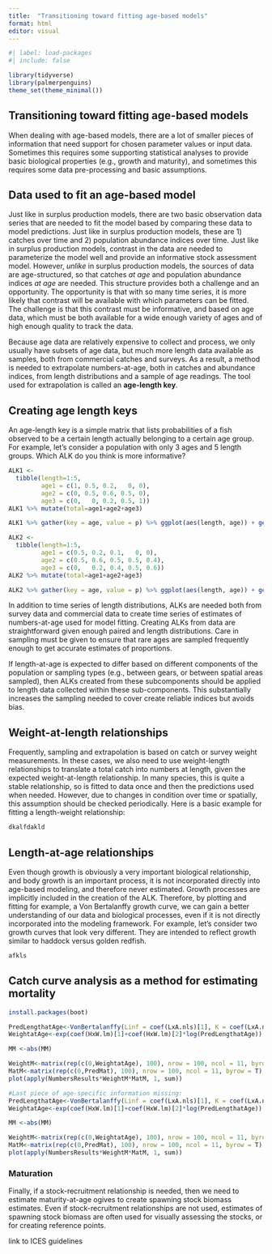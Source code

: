```yaml
---
title:  "Transitioning toward fitting age-based models"
format: html
editor: visual
---
```


```r
#| label: load-packages
#| include: false

library(tidyverse)
library(palmerpenguins)
theme_set(theme_minimal())
```

## Transitioning toward fitting age-based models

When dealing with age-based models, there are a lot of smaller pieces of information that need support for chosen parameter values or input data. Sometimes this requires some supporting statistical analyses to provide basic biological properties (e.g., growth and maturity), and sometimes this requires some data pre-processing and basic assumptions.

## Data used to fit an age-based model

Just like in surplus production models, there are two basic observation data series that are needed to fit the model based by comparing these data to model predictions. Just like in surplus production models, these are 1) catches over time and 2) population abundance indices over time. Just like in surplus production models, contrast in the data are needed to parameterize the model well and provide an informative stock assessment model. However, *unlike* in surplus production models, the sources of data are age-structured, so that catches *at age* and population abundance indices *at age* are needed. This structure provides both a challenge and an opportunity. The opportunity is that with so many time series, it is more likely that contrast will be available with which parameters can be fitted. The challenge is that this contrast must be informative, and based on age data, which must be both available for a wide enough variety of ages and of high enough quality to track the data.

Because age data are relatively expensive to collect and process, we only usually have subsets of age data, but much more length data available as samples, both from commercial catches and surveys. As a result, a method is needed to extrapolate numbers-at-age, both in catches and abundance indices, from length distributions and a sample of age readings. The tool used for extrapolation is called an **age-length key**.

## Creating age length keys

An age-length key is a simple matrix that lists probabilities of a fish observed to be a certain length actually belonging to a certain age group. For example, let's consider a population with only 3 ages and 5 length groups. Which ALK do you think is more informative?

```r
ALK1 <- 
  tibble(length=1:5,
         age1 = c(1, 0.5, 0.2,   0, 0),
         age2 = c(0, 0.5, 0.6, 0.5, 0),
         age3 = c(0,   0, 0.2, 0.5, 1))
ALK1 %>% mutate(total=age1+age2+age3)

```

```r

ALK1 %>% gather(key = age, value = p) %>% ggplot(aes(length, age)) + geom_tile(aes(fill=p))

```

```r
ALK2 <- 
  tibble(length=1:5,
         age1 = c(0.5, 0.2, 0.1,   0, 0),
         age2 = c(0.5, 0.6, 0.5, 0.5, 0.4),
         age3 = c(0,   0.2, 0.4, 0.5, 0.6))
ALK2 %>% mutate(total=age1+age2+age3)
```

```r
ALK2 %>% gather(key = age, value = p) %>% ggplot(aes(length, age)) + geom_tile(aes(fill=p))

```

In addition to time series of length distributions, ALKs are needed both from survey data and commercial data to create time series of estimates of numbers-at-age used for model fitting. Creating ALKs from data are straightforward given enough paired and length distributions. Care in sampling must be given to ensure that rare ages are sampled frequently enough to get accurate estimates of proportions.

If length-at-age is expected to differ based on different components of the population or sampling types (e.g., between gears, or between spatial areas sampled), then ALKs created from these subcomponents should be applied to length data collected within these sub-components. This substantially increases the sampling needed to cover create reliable indices but avoids bias.

## Weight-at-length relationships

Frequently, sampling and extrapolation is based on catch or survey weight measurements. In these cases, we also need to use weight-length relationships to translate a total catch into numbers at length, given the expected weight-at-length relationship. In many species, this is quite a stable relationship, so is fitted to data once and then the predictions used when needed. However, due to changes in condition over time or spatially, this assumption should be checked periodically. Here is a basic example for fitting a length-weight relationship:

```r
dkalfdakld
```

## Length-at-age relationships

Even though growth is obviously a very important biological relationship, and body growth is an important process, it is not incorporated directly into age-based modeling, and therefore never estimated. Growth processes are implicitly included in the creation of the ALK. Therefore, by plotting and fitting for example, a Von Bertalanffy growth curve, we can gain a better understanding of our data and biological processes, even if it is not directly incorporated into the modeling framework. For example, let's consider two growth curves that look very different. They are intended to reflect growth similar to haddock versus golden redfish.

```r
afkls
```

## Catch curve analysis as a method for estimating mortality

```r
install.packages(boot)

PredLengthatAge<-VonBertalanffy(Linf = coef(LxA.nls)[1], K = coef(LxA.nls)[2], t0=coef(LxA.nls)[3], 1:10)
WeightatAge<-exp(coef(HxW.lm)[1]+coef(HxW.lm)[2]*log(PredLengthatAge))

MM <-abs(MM)

WeightM<-matrix(rep(c(0,WeightatAge), 100), nrow = 100, ncol = 11, byrow = T)
MatM<-matrix(rep(c(0,PredMat), 100), nrow = 100, ncol = 11, byrow = T)
plot(apply(NumbersResults*WeightM*MatM, 1, sum))

```

```r
	
#Last piece of age-specific information missing:
PredLengthatAge<-VonBertalanffy(Linf = coef(LxA.nls)[1], K = coef(LxA.nls)[2], t0=coef(LxA.nls)[3], 1:10)
WeightatAge<-exp(coef(HxW.lm)[1]+coef(HxW.lm)[2]*log(PredLengthatAge))

MM <-abs(MM)

WeightM<-matrix(rep(c(0,WeightatAge), 100), nrow = 100, ncol = 11, byrow = T)
MatM<-matrix(rep(c(0,PredMat), 100), nrow = 100, ncol = 11, byrow = T)
plot(apply(NumbersResults*WeightM*MatM, 1, sum))
```

### Maturation

Finally, if a stock-recruitment relationship is needed, then we need to estimate maturity-at-age ogives to create spawning stock biomass estimates. Even if stock-recruitment relationships are not used, estimates of spawning stock biomass are often used for visually assessing the stocks, or for creating reference points.

link to ICES guidelines
